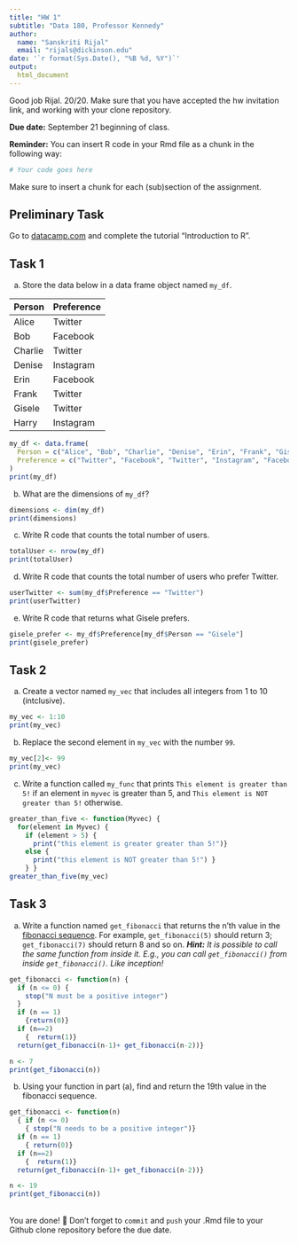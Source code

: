 ```yaml
---
title: "HW 1"
subtitle: "Data 180, Professor Kennedy"
author: 
  name: "Sanskriti Rijal"
  email: "rijals@dickinson.edu"
date: '`r format(Sys.Date(), "%B %d, %Y")`'
output: 
  html_document
---
```


Good job Rijal. 20/20.
Make sure that you have accepted the hw invitation link, and working with your clone repository.

**Due date:** September 21 beginning of class.

**Reminder:** You can insert R code in your Rmd file as a chunk in the following way:
```r
# Your code goes here
```
Make sure to insert a chunk for each (sub)section of the assignment.

## Preliminary Task
Go to [datacamp.com](https://datacamp.com) and complete the tutorial "Introduction to R".


## Task 1
a) Store the data below in a data frame object named `my_df`.


|Person | Preference|
|:------|:----------|
|Alice | Twitter |
| Bob | Facebook |
| Charlie | Twitter |
| Denise | Instagram |
| Erin | Facebook |
| Frank | Twitter |
| Gisele | Twitter |
| Harry | Instagram |

```r
my_df <- data.frame(
  Person = c("Alice", "Bob", "Charlie", "Denise", "Erin", "Frank", "Gisele", "Harry"),
  Preference = c("Twitter", "Facebook", "Twitter", "Instagram", "Facebook", "Twitter", "Twitter", "Instagram")
)
print(my_df)
```


b) What are the dimensions of `my_df`?

```r
dimensions <- dim(my_df)
print(dimensions)
```


c) Write R code that counts the total number of users.

```r
totalUser <- nrow(my_df)
print(totalUser)
```

d) Write R code that counts the total number of users who prefer Twitter.
```r
userTwitter <- sum(my_df$Preference == "Twitter")
print(userTwitter)
```

e) Write R code that returns what Gisele prefers.
```r
gisele_prefer <- my_df$Preference[my_df$Person == "Gisele"]
print(gisele_prefer)
```
## Task 2
a) Create a vector named `my_vec` that includes all integers from 1 to 10 (intclusive).
```r
my_vec <- 1:10
print(my_vec)
```

b) Replace the second element in `my_vec` with the number `99`.
```r
my_vec[2]<- 99
print(my_vec)
```

c) Write a function called `my_func` that prints `This element is greater than 5!` if an element in `myvec` is greater than 5, and `This element is NOT greater than 5!` otherwise.
```r
greater_than_five <- function(Myvec) {
  for(element in Myvec) {
    if (element > 5) {
      print("this element is greater greater than 5!")}
    else {
      print("this element is NOT greater than 5!") } 
    } }
greater_than_five(my_vec)
```

## Task 3
a. Write a function named `get_fibonacci` that returns the n'th value in the [fibonacci sequence](https://www.mathsisfun.com/numbers/fibonacci-sequence.html). For example, `get_fibonacci(5)` should return 3; `get_fibonacci(7)` should return 8 and so on. ***Hint:** It is possible to call the same function from inside it. E.g., you can call `get_fibonacci()` from inside `get_fibonacci()`. Like inception!*
```r
get_fibonacci <- function(n) {
  if (n <= 0) {
    stop("N must be a positive integer")
  }
  if (n == 1)
    {return(0)}
  if (n==2) 
    {  return(1)}
  return(get_fibonacci(n-1)+ get_fibonacci(n-2))}

n <- 7
print(get_fibonacci(n))
```


b. Using your function in part (a), find and return the 19th value in the fibonacci sequence.
```r
get_fibonacci <- function(n) 
  { if (n <= 0) 
    { stop("N needs to be a positive integer")}
  if (n == 1)
    { return(0)}
  if (n==2) 
    {  return(1)}
  return(get_fibonacci(n-1)+ get_fibonacci(n-2))}

n <- 19
print(get_fibonacci(n))
```


<br>
You are done! 🏁 Don't forget to `commit` and `push` your .Rmd file to your Github clone repository before the due date.
<br>